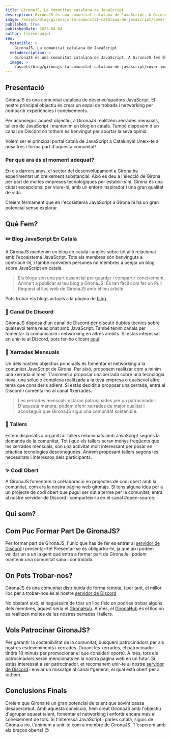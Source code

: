 ```yaml
---
title: GironaJS, La comunitat catalana de JavaScript
description: GironaJS és una comunitat catalana de JavaScript. A GironaJS fem Blogging en català, xerrades mensuals, tallers i moltes coses més relacionades amb JavaScript.
image: /assets/blog/gironajs-la-comunitat-catalana-de-javascript/cover-image.png
published: true
publishedDate: 2023-04-04
author: llorenspujol
seo:
  metatitle: >
    GironaJS, La comunitat catalana de JavaScript
  metadescription: >
    GironaJS és una comunitat catalana de JavaScript. A GironaJS fem Blogging en català, xerrades mensuals, tallers i moltes coses més relacionades amb JavaScript
  image: >
    /assets/blog/gironajs-la-comunitat-catalana-de-javascript/cover-image.png
---
```


## Presentació

GironaJS és una comunitat catalana de desenvolupadors JavaScript. El nostre principal objectiu és crear un espai de trobada i networking per compartir experiències i coneixements.

Per aconseguir aquest objectiu, a GironaJS realitzem xerrades mensuals, tallers de JavaScript i mantenim un blog en català. També disposem d'un canal de Discord on tothom és benvingut per aportar la seva opinió.

Volem ser el principal portal català de JavaScript a Catalunya! Uneix-te a nosaltres i forma part d'aquesta comunitat! 

### Per què ara és el moment adequat?

En els darrers anys, el sector del desenvolupament a Girona ha experimentat un creixement substancial. Això es deu a l'elecció de Girona per part de moltes empreses tecnològiques per establir-s'hi. Girona és una ciutat excepcional per viure-hi, amb un entorn inspirador i una gran qualitat de vida.

Creiem fermament que en l'ecosistema JavaScript a Girona hi ha un gran potencial sense explorar.

<Separator />

## Què Fem?
### ✏️ Blog JavaScript En Català
A GironaJS mantenim un blog en català i anglès sobre tot allò relacionat amb l'ecosistema JavaScript. Tots els membres són benvinguts a contribuir-hi, i també convidem persones no membres a penjar un blog sobre JavaScript en català.

> Els blogs són una part essencial per guardar i compartir coneixement. Anima't a publicar el teu blog a GironaJS! És tan fàcil com fer un Pull Request al lloc web de GironaJS amb el teu article.

Pots trobar els blogs actuals a la pàgina de [blog](https://gironajs.com/ca/blog).

### 👥 Canal De Discord
GironaJS disposa d'un canal de Discord per discutir dubtes tècnics sobre qualsevol tema relacionat amb JavaScript. També tenim canals per fomentar la comunicació i networking en altres àmbits. Si estàs interessat en unir-te al Discord, pots fer-ho clicant [aquí](https://discord.gg/eBkQTD2Pax)! 


### 💬 Xerrades Mensuals

Un dels nostres objectius principals és fomentar el networking a la comunitat JavaScript de Girona. Per això, proposem realitzar com a mínim una xerrada al mes! T'animem a proposar una xerrada sobre una tecnologia nova, una solució complexa realitzada a la teva empresa o qualsevol altre tema que consideris adient. Si estàs decidit a proposar una xerrada, entra al Discord i comenta-ho al canal #xerrades.

> Les xerrades mensuals estaran patrocinades per un patrocinador. D'aquesta manera, podem oferir xerrades de major qualitat i aconseguir que GironaJS sigui una comunitat sostenible.

### 🔨 Tallers
Estem disposats a organitzar tallers relacionats amb JavaScript segons la demanda de la comunitat. Tot i que els tallers seran menys freqüents que les xerrades mensuals, són una activitat molt interessant per posar en pràctica tecnologies desconegudes. Anirem proposant tallers segons les necessitats i interessos dels participants.


### ✨ Codi Obert
A GironaJS fomentem la col·laboració en projectes de codi obert amb la comunitat, com ara la nostra pàgina web gironajs. Si tens alguna idea per a un projecte de codi obert que pugui ser dut a terme per la comunitat, entra al nostre servidor de Discord i comparteix-la en el canal #open-source.

<Separator />

## Qui som?

<MembersList />

## Com Puc Formar Part De GironaJS?
Per formar part de GironaJS, l'únic que has de fer es entrar al [servidor de Discord](https://discord.gg/eBkQTD2Pax) i presentar-te!
Presentar-se és obligartor-hi, ja que així podem validar un a un la gent que entra a formar part de GironaJs i podem mantenir una comunitat sana i controlada.


## On Pots Trobar-nos?
GironaJS és una comunitat distribuïda de forma remota, i per tant, el millor lloc per a trobar-nos és al nostre [servidor de Discord](https://discord.gg/eBkQTD2Pax)

No obstant això, si haguéssim de triar un lloc físic on podries trobar alguns dels membres, aquest seria el [GironaHub](https://girona-hub.com/). A més, el [GironaHub](https://girona-hub.com/) és el lloc on es realitzen moltes de les nostres xerrades i tallers.

## Vols Patrocinar GironaJS?
Per garantir la sostenibilitat de la comunitat, busquem patrocinadors per als nostres esdeveniments i xerrades.
Durant les xerrades, el patrocinador tindrà 10 minuts per promocionar el que consideri oportú.
A més, tots els patrocinadors seran mencionats en la nostra pàgina web en un futur.
Si estàs interessat a ser patrocinador, et recomanem unir-te al nostre [servidor de Discord](https://discord.gg/eBkQTD2Pax) i enviar un missatge al canal #general, el qual està obert per a tothom.

## Conclusions Finals
Creiem que Girona té un gran potencial de talent que sovint passa desapercebut. Amb aquesta convicció, hem creat GironaJS amb l'objectiu d'agrupar aquest talent, fomentar el networking i enfortir encara més el coneixement de tots. Si t'interessa JavaScript i parles català, siguis de Girona o no, t'animem a unir-te com a membre de GironaJS. T'esperem amb els braços oberts! 😊

<Separator />



